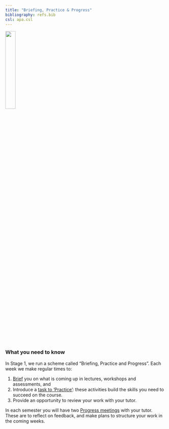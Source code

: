 ```yaml
---
title: "Briefing, Practice & Progress"
bibliography: refs.bib
csl: apa.csl
---
```



![](images/bpplogo.png){width=25% .float-right}



### What you need to know

In Stage 1, we run a scheme called "Briefing, Practice and Progress".
Each week we make regular times to:

1.  [Brief](briefings.html) you on what is coming up in lectures, workshops and assessments, and
2.  Introduce a [task to 'Practice'](practice.html): these activities build the skills you need to succeed on the course.
3.  Provide an opportunity to review your work with your tutor.

In each semester you will have two [Progress meetings](progress.html) with your tutor. These are to reflect on feedback, and make plans to structure your work in the coming weeks.




